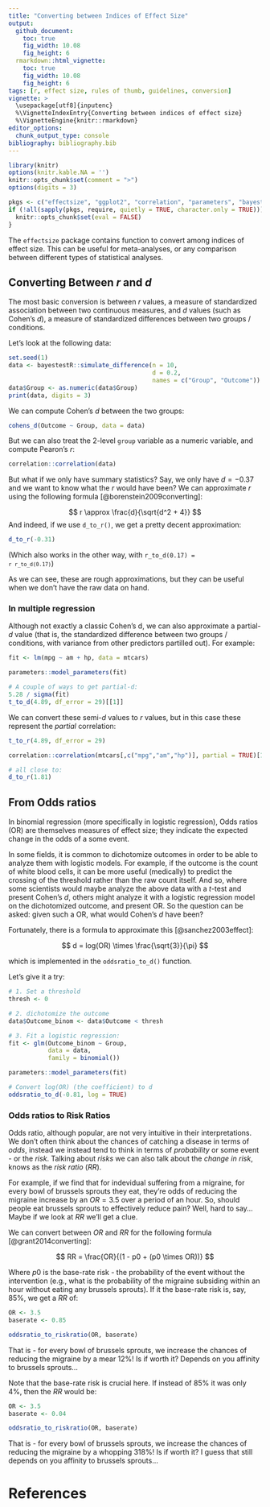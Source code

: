 ```yaml
---
title: "Converting between Indices of Effect Size"
output: 
  github_document:
    toc: true
    fig_width: 10.08
    fig_height: 6
  rmarkdown::html_vignette:
    toc: true
    fig_width: 10.08
    fig_height: 6
tags: [r, effect size, rules of thumb, guidelines, conversion]
vignette: >
  \usepackage[utf8]{inputenc}
  %\VignetteIndexEntry{Converting between indices of effect size}
  %\VignetteEngine{knitr::rmarkdown}
editor_options: 
  chunk_output_type: console
bibliography: bibliography.bib
---
```



```r
library(knitr)
options(knitr.kable.NA = '')
knitr::opts_chunk$set(comment = ">")
options(digits = 3)

pkgs <- c("effectsize", "ggplot2", "correlation", "parameters", "bayestestR")
if (!all(sapply(pkgs, require, quietly = TRUE, character.only = TRUE))) {
  knitr::opts_chunk$set(eval = FALSE)
}
```


The `effectsize` package contains function to convert among indices of effect size. This can be useful for meta-analyses, or any comparison between different types of statistical analyses.

## Converting Between *r* and *d*

The most basic conversion is between *r* values, a measure of standardized association between two continuous measures, and *d* values (such as Cohen's *d*), a measure of standardized differences between two groups / conditions.

Let's look at the following data:

```r
set.seed(1)
data <- bayestestR::simulate_difference(n = 10,
                                        d = 0.2,
                                        names = c("Group", "Outcome"))
data$Group <- as.numeric(data$Group)
print(data, digits = 3)
```

We can compute Cohen's *d* between the two groups:

```r
cohens_d(Outcome ~ Group, data = data)
```

But we can also treat the 2-level `group` variable as a numeric variable, and compute Pearon's *r*:

```r
correlation::correlation(data)
```


But what if we only have summary statistics? Say, we only have $d=-0.37$ and we want to know what the *r* would have been? We can approximate *r* using the following formula [@borenstein2009converting]:

$$
r \approx \frac{d}{\sqrt{d^2 + 4}}
$$
And indeed, if we use `d_to_r()`, we get a pretty decent approximation:


```r
d_to_r(-0.31)

```


(Which also works in the other way, with <code>r_to_d(0.17) = `r r_to_d(0.17)`</code>)

As we can see, these are rough approximations, but they can be useful when we don't have the raw data on hand.

### In multiple regression

Although not exactly a classic Cohen's d, we can also approximate a partial-*d* value (that is, the standardized difference between two groups / conditions, with variance from other predictors partilled out). For example:


```r
fit <- lm(mpg ~ am + hp, data = mtcars)

parameters::model_parameters(fit)

# A couple of ways to get partial-d:
5.28 / sigma(fit)
t_to_d(4.89, df_error = 29)[[1]]
```

We can convert these semi-*d* values to *r* values, but in this case these represent the *partial* correlation:

```r
t_to_r(4.89, df_error = 29)

correlation::correlation(mtcars[,c("mpg","am","hp")], partial = TRUE)[1,]

# all close to:
d_to_r(1.81)
```


## From Odds ratios

In binomial regression (more specifically in logistic regression), Odds ratios (OR) are themselves measures of effect size; they indicate the expected change in the odds of a some event.

In some fields, it is common to dichotomize outcomes in order to be able to analyze them with logistic models. For example, if the outcome is the count of white blood cells, it can be more useful (medically) to predict the crossing of the threshold rather than the raw count itself. And so, where some scientists would maybe analyze the above data with a *t*-test and present Cohen's *d*, others might analyze it with a logistic regression model on the dichotomized outcome, and present OR. So the question can be asked: given such a OR, what would Cohen's *d* have been?

Fortunately, there is a formula to approximate this [@sanchez2003effect]:

$$
d = log(OR) \times \frac{\sqrt{3}}{\pi}
$$

which is implemented in the `oddsratio_to_d()` function.

Let's give it a try:

```r
# 1. Set a threshold
thresh <- 0

# 2. dichotomize the outcome
data$Outcome_binom <- data$Outcome < thresh

# 3. Fit a logistic regression:
fit <- glm(Outcome_binom ~ Group, 
           data = data,
           family = binomial())

parameters::model_parameters(fit)

# Convert log(OR) (the coefficient) to d
oddsratio_to_d(-0.81, log = TRUE)
```


### Odds ratios to Risk Ratios

Odds ratio, although popular, are not very intuitive in their interpretations. We don't often think about the chances of catching a disease in terms of *odds*, instead we instead tend to think in terms of *probability* or some event - or the *risk*. Talking about *risks* we can also talk about the *change in risk*, knows as the *risk ratio* (*RR*).

For example, if we find that for indevidual suffering from a migraine, for every bowl of brussels sprouts they eat, they're odds of reducing the migraine increase by an $OR = 3.5$ over a period of an hour. So, should people eat brussels sprouts to effectively reduce pain? Well, hard to say... Maybe if we look at *RR* we'll get a clue.

We can convert between *OR* and *RR* for the following formula [@grant2014converting]:

$$
RR = \frac{OR}{(1 - p0 + (p0 \times OR))}  
$$

Where $p0$ is the base-rate risk - the probability of the event without the intervention (e.g., what is the probability of the migraine subsiding within an hour without eating any brussels sprouts). If it the base-rate risk is, say, 85%, we get a *RR* of:


```r
OR <- 3.5
baserate <- 0.85

oddsratio_to_riskratio(OR, baserate)
```

That is - for every bowl of brussels sprouts, we increase the chances of reducing the migraine by a mear 12%! Is if worth it? Depends on you affinity to brussels sprouts...

Note that the base-rate risk is crucial here. If instead of 85% it was only 4%, then the *RR* would be:

```r
OR <- 3.5
baserate <- 0.04

oddsratio_to_riskratio(OR, baserate)
```

That is - for every bowl of brussels sprouts, we increase the chances of reducing the migraine by a whopping 318%! Is if worth it? I guess that still depends on you affinity to brussels sprouts...


# References